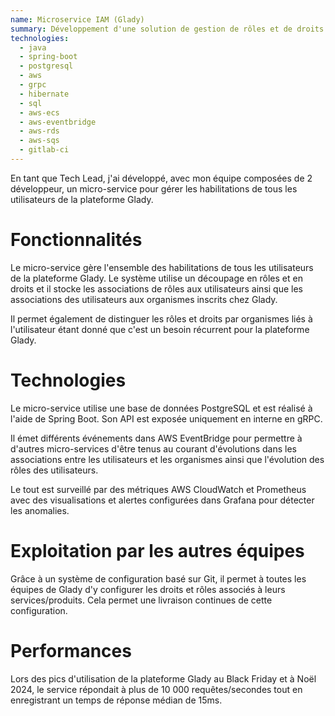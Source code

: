 ```yaml
---
name: Microservice IAM (Glady)
summary: Développement d'une solution de gestion de rôles et de droits pour l'architecture microservice de Glady.
technologies:
  - java
  - spring-boot
  - postgresql
  - aws
  - grpc
  - hibernate
  - sql
  - aws-ecs
  - aws-eventbridge
  - aws-rds
  - aws-sqs
  - gitlab-ci
---
```


En tant que Tech Lead, j'ai développé, avec mon équipe composées de 2 développeur,
un micro-service pour gérer les habilitations de tous les utilisateurs de la plateforme
Glady.

# Fonctionnalités

Le micro-service gère l'ensemble des habilitations de tous les utilisateurs de la plateforme Glady.
Le système utilise un découpage en rôles et en droits et il stocke les associations de rôles
aux utilisateurs ainsi que les associations des utilisateurs aux organismes inscrits chez Glady.

Il permet également de distinguer les rôles et droits par organismes liés à l'utilisateur étant
donné que c'est un besoin récurrent pour la plateforme Glady.

# Technologies

Le micro-service utilise une base de données PostgreSQL et est réalisé à l'aide de Spring Boot.
Son API est exposée uniquement en interne en gRPC.

Il émet différents événements dans AWS EventBridge pour permettre à d'autres micro-services d'être
tenus au courant d'évolutions dans les associations entre les utilisateurs et les organismes ainsi
que l'évolution des rôles des utilisateurs.

Le tout est surveillé par des métriques AWS CloudWatch et Prometheus avec des visualisations
et alertes configurées dans Grafana pour détecter les anomalies.

# Exploitation par les autres équipes

Grâce à un système de configuration basé sur Git, il permet à toutes les équipes de Glady d'y configurer
les droits et rôles associés à leurs services/produits. Cela permet une livraison continues de
cette configuration.

# Performances

Lors des pics d'utilisation de la plateforme Glady au Black Friday et à Noël 2024, le service répondait
à plus de 10 000 requêtes/secondes tout en enregistrant un temps de réponse médian de 15ms.
